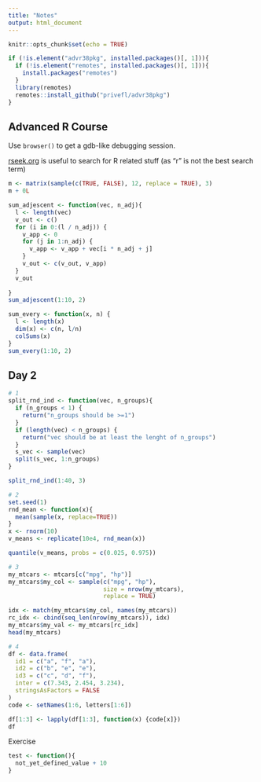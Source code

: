 ```yaml
---
title: "Notes"
output: html_document
---
```


```r
knitr::opts_chunk$set(echo = TRUE)

if (!is.element("advr38pkg", installed.packages()[, 1])){
  if (!is.element("remotes", installed.packages()[, 1])){
    install.packages("remotes")
  }
  library(remotes)
  remotes::install_github("privefl/advr38pkg")
}
```

## Advanced R Course

Use `browser()` to get a gdb-like debugging session.

[rseek.org](rseek.org) is useful to search for R related stuff (as "r" is not the best search term)

```r
m <- matrix(sample(c(TRUE, FALSE), 12, replace = TRUE), 3)
m + 0L
```

```r
sum_adjescent <- function(vec, n_adj){
  l <- length(vec)
  v_out <- c()
  for (i in 0:(l / n_adj)) {
    v_app <- 0
    for (j in 1:n_adj) {
      v_app <- v_app + vec[i * n_adj + j]
    }
    v_out <- c(v_out, v_app)
  }
  v_out
  
}
sum_adjescent(1:10, 2)
```
```r
sum_every <- function(x, n) {
  l <- length(x)
  dim(x) <- c(n, l/n)
  colSums(x)
}
sum_every(1:10, 2)
```

## Day 2

```r
# 1
split_rnd_ind <- function(vec, n_groups){
  if (n_groups < 1) {
    return("n_groups should be >=1")
  }
  if (length(vec) < n_groups) {
    return("vec should be at least the lenght of n_groups")
  }
  s_vec <- sample(vec)
  split(s_vec, 1:n_groups)
}

split_rnd_ind(1:40, 3)

# 2
set.seed(1)
rnd_mean <- function(x){
  mean(sample(x, replace=TRUE))
}
x <- rnorm(10)
v_means <- replicate(10e4, rnd_mean(x))

quantile(v_means, probs = c(0.025, 0.975))

# 3
my_mtcars <- mtcars[c("mpg", "hp")]
my_mtcars$my_col <- sample(c("mpg", "hp"),
                           size = nrow(my_mtcars),
                           replace = TRUE)

idx <- match(my_mtcars$my_col, names(my_mtcars))
rc_idx <- cbind(seq_len(nrow(my_mtcars)), idx)
my_mtcars$my_val <- my_mtcars[rc_idx]
head(my_mtcars)

# 4
df <- data.frame(
  id1 = c("a", "f", "a"),
  id2 = c("b", "e", "e"), 
  id3 = c("c", "d", "f"),
  inter = c(7.343, 2.454, 3.234),
  stringsAsFactors = FALSE
)
code <- setNames(1:6, letters[1:6])

df[1:3] <- lapply(df[1:3], function(x) {code[x]})
df
```

Exercise 

```r
test <- function(){
  not_yet_defined_value + 10
}
```